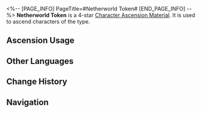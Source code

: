 <%-- [PAGE_INFO]
PageTitle=#Netherworld Token#
[END_PAGE_INFO] --%>
{{Item Infobox
|id          = 110411
|image       = Item Netherworld Token.png
|type        = Character Ascension Material
|invCategory = Upgrade Materials
|rarity      = 4
|effect      = The Aurumaton Spectral Envoy's weapon. Can be used for the Ascension of Physical characters.
|description = This is both a weapon used by the Ten-Lords Commission messengers to subdue mara and abominations, as well as a token they present when undertaking operations. No authorities of the mortal realm have jurisdiction over them.
|source1     = [[Stagnant Shadow: Fyxestroll Garden]]
|source2     = [[Stagnant Shadow (Fyxestroll Garden)]]
|source3     = [[Omni-Synthesizer]] &mdash; Material Exchange
}}
{{Description|''"Messengers of Netherworld, authorized envoys of death's realm. Bearing orders for apprehension, with no pardon for transgressors."''}}
'''Netherworld Token''' is a 4-star [[Character Ascension Material]]. It is used to ascend characters of the {{Color|undefined|link=1}} type.

==Ascension Usage==
{{Ascension Usage}}

==Other Languages==
{{Other Languages
|en   = Netherworld Token
|zhs  = 幽府通令
|zht  = 幽府通令
|ja   = 幽府通令
|ko   = 명부 명령
|es   = Pase del inframundo
|fr   = Jeton de l'au-delà
|ru   = Призрачный пропуск
|th   = Netherworld Token
|vi   = Thông Lệnh Cõi Âm
|de   = Unterweltpass
|id   = Netherworld Token
|pt   = Token do Submundo
}}

==Change History==
{{Change History|2.0}}

==Navigation==
{{Upgrade Material Navbox}}